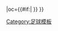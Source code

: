 {{fb team |t=-{zh-hans:普日布拉姆;zh-hant:普日布拉姆;}- |tan=普日布拉姆足球俱乐部|tc=CZE |abb={{#if:{{{abb|}}}|PRI{{0}}}} |oc={{#if:{{{oc|}}}|{{{oc}}} }} }}<!--
--><noinclude>[[Category:足球模板]]</noinclude>